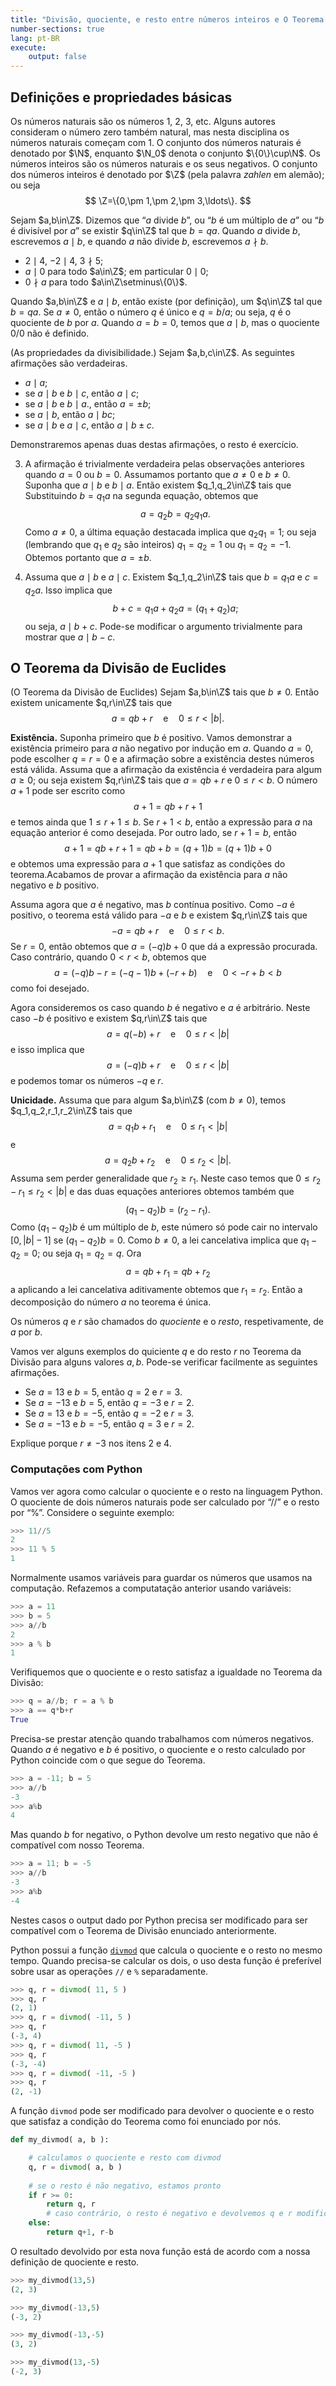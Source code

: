 ```yaml
---
title: "Divisão, quociente, e resto entre números inteiros e O Teorema de Divisão de Euclides"
number-sections: true
lang: pt-BR
execute:
    output: false
---
```



## Definições e propriedades básicas

Os números naturais são os números $1$, $2$, $3$, etc. Alguns autores consideram o número zero também natural, mas nesta disciplina os números naturais começam com $1$. O conjunto dos números naturais é denotado por $\N$, enquanto $\N_0$ denota o conjunto $\{0\}\cup\N$. Os números inteiros são os números naturais e os seus negativos. O conjunto dos números inteiros é denotado por $\Z$ (pela palavra *zahlen* em alemão); ou seja
$$
\Z=\{0,\pm 1,\pm 2,\pm 3,\ldots\}.
$$

:::{#def-division}
Sejam $a,b\in\Z$. Dizemos que "$a$ divide $b$", ou "$b$ é um múltiplo de $a$" ou "$b$ é divisível por $a$" se existir $q\in\Z$ tal que $b=qa$. Quando $a$ divide $b$, escrevemos $a\mid b$, e quando $a$ não divide $b$, escrevemos $a\nmid b$.
:::

:::{#exm-division}

- $2\mid 4$, $-2\mid 4$, $3\nmid 5$;
- $a\mid 0$ para todo $a\in\Z$; em particular $0\mid 0$;
- $0\nmid a$ para todo $a\in\Z\setminus\{0\}$.
:::

Quando $a,b\in\Z$ e $a\mid b$, então existe (por definição), um $q\in\Z$ tal que $b=qa$. Se $a\neq 0$, então o número $q$ é único e $q=b/a$; ou seja, $q$ é o quociente de $b$ por $a$. Quando $a=b=0$, temos que $a\mid b$, mas o quociente $0/0$ não é definido.


:::{#lem-props-div}
(As propriedades da divisibilidade.) Sejam $a,b,c\in\Z$. As seguintes afirmações são verdadeiras.

- $a\mid a$;
- se $a\mid b$ e $b\mid c$, então $a\mid c$;
- se $a\mid b$ e $b\mid a$., então $a=\pm b$;
- se $a\mid b$, então $a\mid bc$;
- se $a\mid b$ e $a\mid c$, então $a\mid b\pm c$.
:::

:::{.proof}
Demonstraremos apenas duas destas afirmações, o resto é exercício.

3. A afirmação é trivialmente verdadeira pelas observações anteriores quando $a=0$ ou $b=0$. Assumamos portanto que $a\neq 0$ e $b\neq 0$. Suponha que $a\mid b$ e $b\mid a$. Então existem $q_1,q_2\in\Z$ tais que
\begin{align*}
b &=q_1a;\\
a &=q_2b.
\end{align*}
Substituindo $b=q_1a$ na segunda equação, obtemos que
$$
a=q_2b=q_2q_1a.
$$
Como $a\neq 0$, a última equação destacada implica que $q_2q_1=1$; ou seja (lembrando que $q_1$ e $q_2$ são inteiros) $q_1=q_2=1$ ou $q_1=q_2=-1$. Obtemos portanto que $a=\pm b$.

5. Assuma que $a\mid b$ e $a\mid c$. Existem $q_1,q_2\in\Z$ tais que $b=q_1a$ e $c=q_2a$. Isso implica que
$$
b+c=q_1a+q_2a=(q_1+q_2)a;
$$
ou seja, $a\mid b+c$. Pode-se modificar o argumento trivialmente para mostrar que $a\mid b-c$.
:::

## O Teorema da Divisão de Euclides

:::{#thm-euclides}
(O Teorema da Divisão de Euclides) Sejam $a,b\in\Z$ tais que $b\neq 0$. Então existem unicamente $q,r\in\Z$ tais que
$$
a=qb+r\quad\mbox{e}\quad 0\leq r<|b|.
$$
:::

:::{.proof}
**Existência.** Suponha primeiro que $b$ é positivo. Vamos demonstrar a existência primeiro para $a$ não negativo por indução em $a$. Quando $a=0$, pode escolher $q=r=0$ e a afirmação sobre a existência destes números está válida. Assuma que a afirmação da existência é verdadeira para algum $a\geq 0$; ou seja existem $q,r\in\Z$ tais que $a=qb+r$ e $0\leq r<b$. O número $a+1$ pode ser escrito como
$$
a+1=qb+r+1
$$
e temos ainda que $1\leq r+1\leq b$. Se $r+1<b$, então a expressão para $a$ na equação anterior é como desejada. Por outro lado, se $r+1=b$, então
$$
a+1=qb+r+1=qb+b=(q+1)b=(q+1)b+0
$$
e obtemos uma expressão para $a+1$ que satisfaz as condições do teorema.Acabamos de provar a afirmação da existência para $a$ não negativo e $b$ positivo.

Assuma agora que $a$ é negativo, mas $b$ contínua positivo. Como $-a$ é positivo, o teorema está válido para $-a$ e $b$ e existem $q,r\in\Z$ tais que
$$
-a=qb+r\quad\mbox{e}\quad 0\leq r< b.
$$
Se $r=0$, então obtemos que $a=(-q)b+0$ que dá a expressão procurada. Caso contrário, quando $0<r<b$, obtemos que
$$
a=(-q)b-r=(-q-1)b+(-r+b)\quad\mbox{e}\quad 0< -r+b< b
$$
como foi desejado.

Agora consideremos os caso quando $b$ é negativo e $a$ é arbitrário. Neste caso $-b$ é positivo e existem $q,r\in\Z$ tais que
$$
a=q(-b)+r\quad\mbox{e}\quad 0\leq r< |b|
$$
e isso implica que
$$
a=(-q)b+r\quad\mbox{e}\quad 0\leq r< |b|
$$
e podemos tomar os números $-q$ e $r$.

**Unicidade.** Assuma que para algum $a,b\in\Z$ (com $b\neq 0$), temos $q_1,q_2,r_1,r_2\in\Z$ tais que
$$
a=q_1b+r_1\quad\mbox{e}\quad 0\leq r_1<|b|
$$
e
$$
a=q_2b+r_2\quad\mbox{e}\quad 0\leq r_2<|b|.
$$
Assuma sem perder generalidade que $r_2\geq r_1$. Neste caso temos que $0\leq r_2-r_1\leq r_2<|b|$ e das duas equações anteriores obtemos também que
$$
(q_1-q_2)b=(r_2-r_1).
$$
Como $(q_1-q_2)b$ é um múltiplo de $b$, este número só pode cair no intervalo $[0,|b|-1]$ se $(q_1-q_2)b=0$. Como $b\neq 0$, a lei cancelativa implica que $q_1-q_2=0$; ou seja $q_1=q_2=q$. Ora
$$
a=qb+r_1=qb+r_2
$$
a aplicando a lei cancelativa aditivamente obtemos que $r_1=r_2$. Então a decomposição do número $a$ no teorema é única.
:::

Os números $q$ e $r$ são chamados do *quociente* e o *resto*, respetivamente, de $a$ por $b$.

:::{#exm-euclides}
Vamos ver alguns exemplos do quiciente $q$ e do resto $r$ no Teorema da Divisão para alguns valores $a,b$. Pode-se verificar facilmente as seguintes afirmações.

- Se $a=13$ e $b=5$, então $q=2$ e $r=3$.
- Se $a=-13$ e $b=5$, então $q=-3$ e $r=2$.
- Se $a=13$ e $b=-5$, então $q=-2$ e $r=3$.
- Se $a=-13$ e $b=-5$, então $q=3$ e $r=2$.

Explique porque $r\neq -3$ nos itens 2 e 4.
:::

### Computações com Python
Vamos ver agora como calcular o quociente e o resto na linguagem Python. O quociente de dois números naturais pode ser calculado por "//" e o resto por "%". Considere o seguinte exemplo:
```python
>>> 11//5
2
>>> 11 % 5
1
```

Normalmente usamos variáveis para guardar os números que usamos na computação. Refazemos a computatação anterior usando variáveis:
```python
>>> a = 11
>>> b = 5
>>> a//b
2
>>> a % b
1
```

Verifiquemos que o quociente e o resto satisfaz a igualdade no Teorema da Divisão:
```python
>>> q = a//b; r = a % b
>>> a == q*b+r
True
```

Precisa-se prestar atenção quando trabalhamos com números negativos. Quando $a$ é negativo e $b$ é positivo, o quociente e o resto calculado por Python coincide com o que segue do Teorema.

```python
>>> a = -11; b = 5
>>> a//b
-3
>>> a%b
4
```

Mas quando $b$ for negativo, o Python devolve um resto negativo que não é compatível com nosso Teorema.
```python
>>> a = 11; b = -5
>>> a//b
-3
>>> a%b
-4
```

Nestes casos o output dado por Python precisa ser modificado para ser compatível com o Teorema de Divisão enunciado anteriormente.

Python possui a função [```divmod```](https://docs.python.org/3/library/functions.html#divmod) que calcula o quociente e o resto no mesmo tempo. Quando precisa-se calcular os dois, o uso desta função é preferível sobre usar as operações ```//```  e ```%``` separadamente.

```python
>>> q, r = divmod( 11, 5 )
>>> q, r
(2, 1)
>>> q, r = divmod( -11, 5 )
>>> q, r
(-3, 4)
>>> q, r = divmod( 11, -5 )
>>> q, r 
(-3, -4)
>>> q, r = divmod( -11, -5 )
>>> q, r 
(2, -1)
```

A função ```divmod``` pode ser modificado para devolver o quociente e o resto que satisfaz a condição do Teorema como foi enunciado por nós.
```python
def my_divmod( a, b ):

    # calculamos o quociente e resto com divmod
    q, r = divmod( a, b )
    
    # se o resto é não negativo, estamos pronto
    if r >= 0:
        return q, r
        # caso contrário, o resto é negativo e devolvemos q e r modificados
    else:
        return q+1, r-b
```

O resultado devolvido por esta nova função está de acordo com a nossa definição de quociente e resto.
```python
>>> my_divmod(13,5)
(2, 3)

>>> my_divmod(-13,5)
(-3, 2)

>>> my_divmod(-13,-5)
(3, 2)

>>> my_divmod(13,-5)
(-2, 3)
```